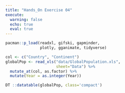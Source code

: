 ```yaml
---
title: "Hands_On Exercise 04"
execute: 
  warning: false
  echo: true
  eval: true
---
```


```r
pacman::p_load(readxl, gifski, gapminder,
               plotly, gganimate, tidyverse)
```

```r
col <- c("Country", "Continent")
globalPop <- read_xls("data/GlobalPopulation.xls",
                      sheet="Data") %>%
  mutate_at(col, as.factor) %>%
  mutate(Year = as.integer(Year))
```

```r
DT ::datatable(globalPop, class='compact')
```
